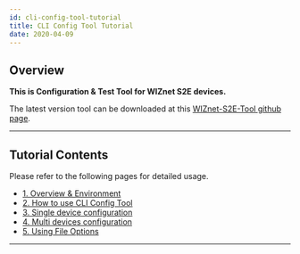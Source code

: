 ```yaml
---
id: cli-config-tool-tutorial
title: CLI Config Tool Tutorial
date: 2020-04-09
---
```


## Overview

**This is Configuration & Test Tool for WIZnet S2E devices.**  
  
The latest version tool can be downloaded at this [WIZnet-S2E-Tool
github page](https://github.com/Wiznet/WIZnet-S2E-Tool).

-----

## Tutorial Contents

Please refer to the following pages for detailed usage.

  - [1. Overview & Environment](./Overview-Environment.mdx)
  - [2. How to use CLI Config Tool](./How-to-use-CLI-Config-Tool.mdx)
  - [3. Single device configuration](./Single-device-configuration.mdx)
  - [4. Multi devices configuration](./Multi-device-configuration.mdx)
  - [5. Using File Options](./File-Options.mdx)

-----
